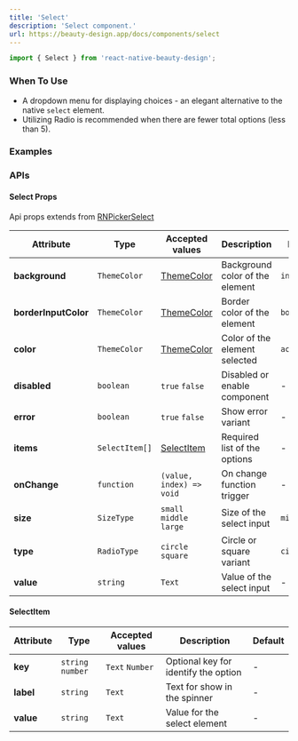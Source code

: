 ```yaml
---
title: 'Select'
description: 'Select component.'
url: https://beauty-design.app/docs/components/select
---
```


```jsx
import { Select } from 'react-native-beauty-design';
```

### When To Use
* A dropdown menu for displaying choices - an elegant alternative to the native ```select``` element.
* Utilizing Radio is recommended when there are fewer total options (less than 5).

<Spacer y={2} />

### Examples

<Playground
  id="default"
  title="Default"
  description="Default select element."
  code={select.defaultCode}
/>

<Spacer y={2} />

<Playground
  id="sizes"
  title="Sizes"
  description="Sizes select element."
  code={select.sizes}
/>

<Spacer y={2} />

<Playground
  id="error-variant"
  title="Error select variant."
  code={select.errors}
/>

<Spacer y={2} />

### APIs

<Spacer y={2} />

#### Select Props
Api props extends from [RNPickerSelect](https://github.com/lawnstarter/react-native-picker-select)

| Attribute            | Type           | Accepted values                   | Description                     | Default      |
|----------------------|----------------|-----------------------------------|---------------------------------|--------------|
| **background**       | `ThemeColor`   | [ThemeColor](/docs/default-theme) | Background color of the element | `inputColor` |
| **borderInputColor** | `ThemeColor`   | [ThemeColor](/docs/default-theme) | Border color of the element     | `border`     |
| **color**            | `ThemeColor`   | [ThemeColor](/docs/default-theme) | Color of the element selected   | `accents2`   |
| **disabled**         | `boolean`      | `true` `false`                    | Disabled or enable component    | -            |
| **error**            | `boolean`      | `true` `false`                    | Show error variant              | -            |
| **items**            | `SelectItem[]` | [SelectItem](#selectitem)         | Required list of the options    | -            |
| **onChange**         | `function`     | `(value, index) => void`          | On change function trigger      | -            |
| **size**             | `SizeType`     | `small` `middle` `large`          | Size of the select input        | `middle`     |
| **type**             | `RadioType`    | `circle` `square`                 | Circle or square variant        | `circle`     |
| **value**            | `string`       | `Text`                            | Value of the select input       | -            |

<Spacer y={2} />

#### SelectItem

| Attribute | Type              | Accepted values | Description                          | Default |
|-----------|-------------------|-----------------|--------------------------------------|---------|
| **key**   | `string` `number` | `Text` `Number` | Optional key for identify the option | -       |
| **label** | `string`          | `Text`          | Text for show in the spinner         | -       |
| **value** | `string`          | `Text`          | Value for the select element         | -       |
